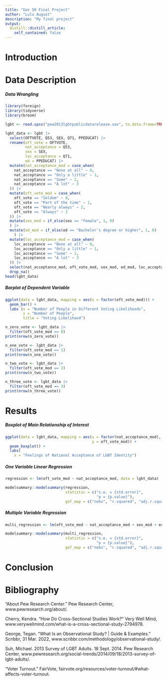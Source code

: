 ```yaml
---
title: "Gov 50 Final Project"
author: "Lulu August"
description: "My final project"
output:
  distill::distill_article:
    self_contained: false
---
```




# Introduction



# Data Description

##### Data Wrangling

```r
library(foreign)
library(tidyverse)
library(broom)
```

```r
lgbt <- read.spss("pew2013lgbtpublicdatarelease.sav", to.data.frame=TRUE)
```


```r
lgbt_data <- lgbt |>
  select(OFTVOTE, Q53, SEX, Q71, PPEDUCAT) |>
  rename(oft_vote = OFTVOTE,
         nat_acceptance = Q53,
         sex = SEX,
         loc_acceptance = Q71,
         ed = PPEDUCAT) |>
  mutate(nat_acceptance_mod = case_when(
    nat_acceptance == "None at all" ~ 0,
    nat_acceptance == "Only a little" ~ 1,
    nat_acceptance == "Some" ~ 2,
    nat_acceptance == "A lot" ~ 3
  )) |>
  mutate(oft_vote_mod = case_when(
    oft_vote == "Seldom" ~ 0,
    oft_vote == "Part of the time" ~ 1,
    oft_vote == "Nearly always" ~ 2,
    oft_vote == "Always" ~ 3
  )) |>
  mutate(sex_mod = if_else(sex == "Female", 1, 0)
  ) |>
  mutate(ed_mod = if_else(ed == "Bachelor's degree or higher", 1, 0)
    ) |>
  mutate(loc_acceptance_mod = case_when(
    loc_acceptance == "None at all" ~ 0,
    loc_acceptance == "Only a little" ~ 1,
    loc_acceptance == "Some" ~ 2,
    loc_acceptance == "A lot" ~ 3
  )) |>
  select(nat_acceptance_mod, oft_vote_mod, sex_mod, ed_mod, loc_acceptance_mod) |>
  drop_na()
head(lgbt_data)
```


##### Barplot of Dependent Variable
```r
ggplot(data = lgbt_data, mapping = aes(x = factor(oft_vote_mod))) +
  geom_bar() +
  labs (x = "Number of People in Different Voting Likelihoods",
        y = "Number of People",
        title = "Voting Likelihood")
```
```r
n_zero_vote <- lgbt_data |>
  filter(oft_vote_mod == 0)
print(nrow(n_zero_vote))

n_one_vote <- lgbt_data |>
  filter(oft_vote_mod == 1)
print(nrow(n_one_vote))

n_two_vote <- lgbt_data |>
  filter(oft_vote_mod == 2)
print(nrow(n_two_vote))

n_three_vote <- lgbt_data |>
  filter(oft_vote_mod == 3)
print(nrow(n_three_vote))
```

# Results

##### Boxplot of Main Relationship of Interest
```r
ggplot(data = lgbt_data, mapping = aes(x = factor(nat_acceptance_mod),
                                       y = oft_vote_mod)) +
  geom_boxplot() +
  labs(
    x = "Feelings of National Acceptance of LGBT Identity")
```

##### One Variable Linear Regression
```r
regression <- lm(oft_vote_mod ~ nat_acceptance_mod, data = lgbt_data)

modelsummary::modelsummary(regression,
                           statistic = c("s.e. = {std.error}",
                                         "p = {p.value}"),
                           gof_map = c("nobs", "r.squared", "adj.r.squared"))
```

##### Multiple Variable Regression
```r
multi_regression <- lm(oft_vote_mod ~ nat_acceptance_mod + sex_mod + ed_mod + loc_acceptance_mod, data = lgbt_data)

modelsummary::modelsummary(multi_regression,
                           statistic = c("s.e. = {std.error}",
                                         "p = {p.value}"),
                           gof_map = c("nobs", "r.squared", "adj.r.squared"))
```


# Conclusion

# Bibliography
"About Pew Research Center." Pew Research Center, www.pewresearch.org/about/.

Cherry, Kendra. "How Do Cross-Sectional Studies Work?" Very Well Mind, www.verywellmind.com/what-is-a-cross-sectional-study-2794978.

George, Tegan. "What Is an Observational Study? | Guide & Examples." Scribbr, 31 Mar. 2022, www.scribbr.com/methodology/observational-study/.

Suh, Michael. 2013 Survey of LGBT Adults. 18 Sept. 2014. Pew Research Center, www.pewresearch.org/social-trends/2014/09/18/2013-survey-of-lgbt-adults/.

"Voter Turnout." FairVote, fairvote.org/resources/voter-turnout/#what-affects-voter-turnout.
